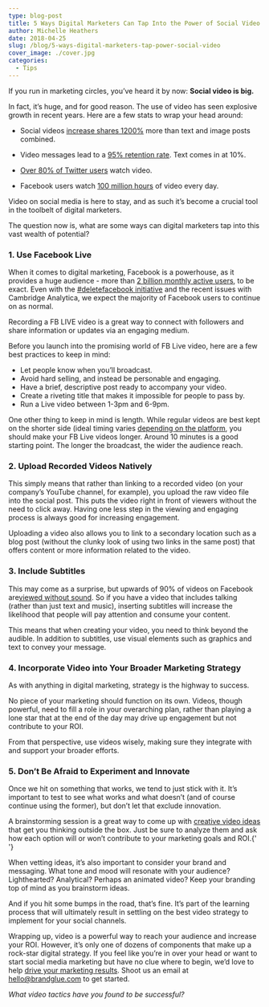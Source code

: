```yaml
---
type: blog-post
title: 5 Ways Digital Marketers Can Tap Into the Power of Social Video
author: Michelle Heathers
date: 2018-04-25
slug: /blog/5-ways-digital-marketers-tap-power-social-video
cover_image: ./cover.jpg
categories:
  - Tips
---
```


If you run in marketing circles, you’ve heard it by now:
**Social video is big.**

In fact, it’s huge, and for good reason. The use of video has seen explosive
growth in recent years. Here are a few stats to wrap your head around:

- Social videos [increase shares 1200%](https://biteable.com/blog/video-marketing-statistics/) more than text and image posts combined.

- Video messages lead to a [95% retention rate](https://biteable.com/blog/video-marketing-statistics/). Text comes in at 10%.
- [Over 80% of Twitter users](https://www.wordstream.com/blog/ws/2017/03/08/video-marketing-statistics) watch video.
- Facebook users watch [100 million hours](https://sproutsocial.com/insights/facebook-stats-for-marketers) of video every day.

Video on social media is here to stay, and as such it’s become a crucial tool
in the toolbelt of digital marketers.

The question now is, what are some ways can digital marketers tap into this
vast wealth of potential?

### 1. Use Facebook Live

When it comes to digital marketing, Facebook is a powerhouse, as it provides a
huge audience - more than [2 billion monthly active users][1], to be exact. Even with the [#deletefacebook initiative][2] and the recent issues with Cambridge Analytica, we expect the majority of Facebook users to continue on as normal.

Recording a FB LIVE video is a great way to connect with followers and share
information or updates via an engaging medium.

Before you launch into the promising world of FB Live video, here are a few
best practices to keep in mind:

- Let people know when you’ll broadcast.
- Avoid hard selling, and instead be personable and engaging.
- Have a brief, descriptive post ready to accompany your video.
- Create a riveting title that makes it impossible for people to pass by.
- Run a Live video between 1-3pm and 6-9pm.

One other thing to keep in mind is length. While regular videos are best kept
on the shorter side (ideal timing varies [depending on the platform][3], you should make your FB Live videos longer. Around 10 minutes is a good starting point. The longer the broadcast, the wider the audience reach.

### 2. Upload Recorded Videos Natively

This simply means that rather than linking to a recorded video (on your
company’s YouTube channel, for example), you upload the raw video file into
the social post. This puts the video right in front of viewers without the
need to click away. Having one less step in the viewing and engaging process
is always good for increasing engagement.

Uploading a video also allows you to link to a secondary location such as a
blog post (without the clunky look of using two links in the same post) that
offers content or more information related to the video.

### 3. Include Subtitles

This may come as a surprise, but upwards of 90% of videos on Facebook are[viewed without sound][4]. So if you have a video that includes talking (rather than just text and music), inserting subtitles will increase the likelihood that people will pay attention and consume your content.

This means that when creating your video, you need to think beyond the
audible. In addition to subtitles, use visual elements such as graphics and
text to convey your message.

### 4. Incorporate Video into Your Broader Marketing Strategy

As with anything in digital marketing, strategy is the highway to success.

No piece of your marketing should function on its own. Videos, though
powerful, need to fill a role in your overarching plan, rather than playing a
lone star that at the end of the day may drive up engagement but not
contribute to your ROI.

From that perspective, use videos wisely, making sure they integrate with and
support your broader efforts.

### 5. Don’t Be Afraid to Experiment and Innovate

Once we hit on something that works, we tend to just stick with it. It’s
important to test to see what works and what doesn’t (and of course continue
using the former), but don’t let that exclude innovation.

A brainstorming session is a great way to come up with [creative video ideas][5]
that get you thinking outside the box. Just be sure to analyze them and ask
how each option will or won’t contribute to your marketing goals and ROI.{' '}

When vetting ideas, it’s also important to consider your brand and messaging.
What tone and mood will resonate with your audience? Lighthearted? Analytical?
Perhaps an animated video? Keep your branding top of mind as you brainstorm
ideas.

And if you hit some bumps in the road, that’s fine. It’s part of the learning
process that will ultimately result in settling on the best video strategy to
implement for your social channels.

Wrapping up, video is a powerful way to reach your audience and increase your
ROI. However, it’s only one of dozens of components that make up a rock-star
digital strategy. If you feel like you’re in over your head or want to start
social media marketing but have no clue where to begin, we’d love to help
[drive your marketing results][6]. Shoot us an email at hello@brandglue.com to get started.

_What video tactics have you found to be successful?_

[1]: https://zephoria.com/top-15-valuable-facebook-statistics/
[2]: http://www.businessinsider.com/delete-facebook-statistics-nearly-10-percent-americans-deleted-facebook-account-study-2018-4
[3]: https://blog.hubspot.com/marketing/how-long-should-videos-be-on-instagram-twitter-facebook-youtube
[4]: https://www.business2community.com/facebook/state-facebook-video-year-2017-video-length-time-watched-01834666
[5]: /blog/social-media-tips/5-creative-video-ideas-for-social-media
[6]: /services
